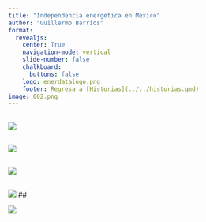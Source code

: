 ```yaml
---
title: "Independencia energética en México"
author: "Guillermo Barrios"
format:
  revealjs: 
    center: True
    navigation-mode: vertical
    slide-number: false
    chalkboard: 
      buttons: false
    logo: enerdatalogo.png
    footer: Regresa a [Historias](../../historias.qmd)
image: 002.png
---
```


## 
![](001.png)

## 

![](002.png)

## 

![](003.png)

## 

![](004.png)
## 

![](005.png)
